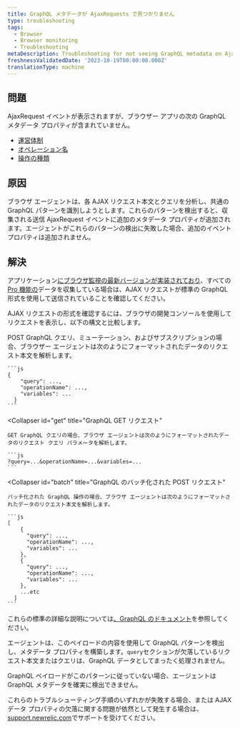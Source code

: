 ```yaml
---
title: GraphQL メタデータが AjaxRequests で見つかりません
type: troubleshooting
tags:
  - Browser
  - Browser monitoring
  - Troubleshooting
metaDescription: Troubleshooting for not seeing GraphQL metadata on AjaxRequest events for your browser app.
freshnessValidatedDate: '2023-10-19T00:00:00.000Z'
translationType: machine
---
```


## 問題

AjaxRequest イベントが表示されますが、ブラウザー アプリの次の GraphQL メタデータ プロパティが含まれていません。

* [運営体制](https://docs.newrelic.com/attribute-dictionary/?event=AjaxRequest&attribute=operationFramework)
* [オペレーション名](https://docs.newrelic.com/attribute-dictionary/?event=AjaxRequest&attribute=operationName)
* [操作の種類](https://docs.newrelic.com/attribute-dictionary/?event=AjaxRequest&attribute=operationType)

## 原因

ブラウザ エージェントは、各 AJAX リクエスト本文とクエリを分析し、共通の GraphQL パターンを識別しようとします。これらのパターンを検出すると、収集される送信 AjaxRequest イベントに追加のメタデータ プロパティが追加されます。エージェントがこれらのパターンの検出に失敗した場合、追加のイベント プロパティは追加されません。

## 解決

アプリケーション[にブラウザ監視の最新バージョンが実装されており](/docs/browser/new-relic-browser/installation-configuration/troubleshooting-browser-monitoring-installation)、すべての[Pro 機能の](/docs/browser/new-relic-browser/browser-pro-features)データを収集している場合は、AJAX リクエストが標準の GraphQL 形式を使用して送信されていることを確認してください。

AJAX リクエストの形式を確認するには、ブラウザの開発コンソールを使用してリクエストを表示し、以下の構文と比較します。

<CollapserGroup>
  <Collapser
    id="post"
    title="GraphQL POST リクエスト"
  >
    POST GraphQL クエリ、ミューテーション、およびサブスクリプションの場合、ブラウザー エージェントは次のようにフォーマットされたデータのリクエスト本文を解析します。

    ```js
    {
        "query": ...,
        "operationName": ...,
        "variables": ... 
      }
    ```
  </Collapser>

  <Collapser
    id="get"
    title="GraphQL GET リクエスト"
  >
    GET GraphQL クエリの場合、ブラウザ エージェントは次のようにフォーマットされたデータのリクエスト クエリ パラメータを解析します。

    ```js
    ?query=...&operationName=...&variables=...
    ```
  </Collapser>

  <Collapser
    id="batch"
    title="GraphQL のバッチ化された POST リクエスト"
  >
    バッチ化された GraphQL 操作の場合、ブラウザ エージェントは次のようにフォーマットされたデータのリクエスト本文を解析します。

    ```js
    [
        {
          "query": ...,
          "operationName": ...,
          "variables": ... 
        },
        {
          "query": ...,
          "operationName": ...,
          "variables": ... 
        },
        ...etc
      ]
    ```
  </Collapser>
</CollapserGroup>

これらの標準の詳細な説明については[、GraphQL のドキュメント](https://graphql.org/learn/serving-over-http/#post-request)を参照してください。

エージェントは、このペイロードの内容を使用して GraphQL パターンを検出し、メタデータ プロパティを構築します。`query`セクションが欠落しているリクエスト本文またはクエリは、GraphQL データとしてまったく処理されません。

GraphQL ペイロードがこのパターンに従っていない場合、エージェントは GraphQL メタデータを確実に検出できません。

これらのトラブルシューティング手順のいずれかが失敗する場合、または AJAX データ プロパティの欠落に関する問題が依然として発生する場合は、 [support.newrelic.com](https://support.newrelic.com)でサポートを受けてください。